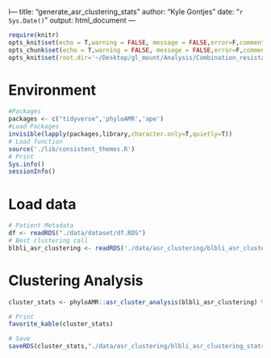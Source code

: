 l---
title: "generate_asr_clustering_stats"
author: "Kyle Gontjes"
date: "`r Sys.Date()`"
output: html_document
---

```r
require(knitr)
opts_knit$set(echo = T,warning = FALSE, message = FALSE,error=F,comment=NA) 
opts_chunk$set(echo = T,warning = FALSE, message = FALSE,error=F,comment=NA)
opts_knit$set(root.dir='~/Desktop/gl_mount/Analysis/Combination_resistance/pre-intro-blbli-resistance-ms/')
```

# Environment
```r
#Packages
packages <- c("tidyverse",'phyloAMR','ape')   
#Load Packages
invisible(lapply(packages,library,character.only=T,quietly=T)) 
# Load function
source('./lib/consistent_themes.R')
# Print
Sys.info()
sessionInfo() 
``` 

# Load data
```r
# Patient Metadata
df <- readRDS("./data/dataset/df.RDS")
# Best clustering call
blbli_asr_clustering <- readRDS('./data/asr_clustering/blbli_asr_clustering.RDS')
```

# Clustering Analysis  
```r
cluster_stats <- phyloAMR::asr_cluster_analysis(blbli_asr_clustering) %>% mutate(pheno = 'BL/BLI')  %>% `rownames<-`(NULL)

# Print
favorite_kable(cluster_stats)

# Save
saveRDS(cluster_stats,"./data/asr_clustering/blbli_asr_clustering_stats.RDS")
```
 
